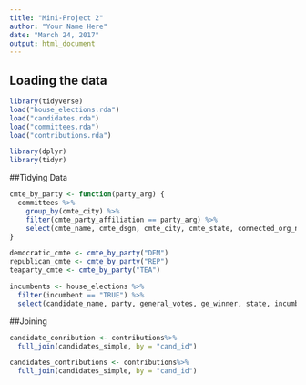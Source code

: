 ```yaml
---
title: "Mini-Project 2"
author: "Your Name Here"
date: "March 24, 2017"
output: html_document
---
```



## Loading the data


```r
library(tidyverse)
load("house_elections.rda")
load("candidates.rda")
load("committees.rda")
load("contributions.rda")
```

```r
library(dplyr)
library(tidyr)
```
##Tidying Data

```r
cmte_by_party <- function(party_arg) {
  committees %>%
    group_by(cmte_city) %>%
    filter(cmte_party_affiliation == party_arg) %>%
    select(cmte_name, cmte_dsgn, cmte_city, cmte_state, connected_org_name)
}

democratic_cmte <- cmte_by_party("DEM")
republican_cmte <- cmte_by_party("REP")
teaparty_cmte <- cmte_by_party("TEA")

incumbents <- house_elections %>%
  filter(incumbent == "TRUE") %>%
  select(candidate_name, party, general_votes, ge_winner, state, incumbent)

```
##Joining
```r
candidate_conribution <- contributions%>%
  full_join(candidates_simple, by = "cand_id")

```
```r
candidates_contributions <- contributions%>%
  full_join(candidates_simple, by = "cand_id")
```